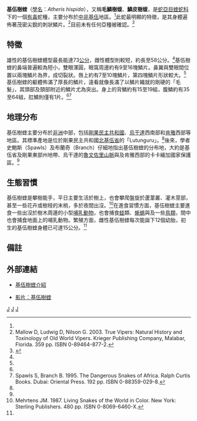 {{Speciesbox 
| taxon = Atheris hispida
| binomial_authority = R.F. Laurent, 1955
| synonyms = * ''Atheris squamigera'' - Schmidt, 1923
* ''Atheris squamiger'' - Witte, 1933
* ''Atheris squamigera squamigera'' - Witte, 1941
* ''Atheris hispida'' - Laurant, 1955
* ''Atheris hispida'' - Meirte, 1992<ref name="McD99">McDiarmid RW, Campbell JA, Touré T：《Snake Species of the World: A Taxonomic and Geographic Reference, vol. 1》，頁511，1999年。Herpetologists' League. ISBN 1-893777-00-6.</ref>}}

'''基伍樹蝰'''（[[學名|學名]]：''Atheris hispida''），又稱'''毛鱗樹蝮'''、'''鱗皮樹蝮'''，是[[蛇亞目|蛇亞目]][[蝰蛇科|蝰蛇科]]下的一個[[毒蛇|有毒]]蛇種，主要分布於[[中部非洲|中非]][[基伍|基伍]]地區。<ref name="McD99"/>此蛇最明顯的特徵，是其身體遍佈著茂密尖銳的刺狀鱗片。<ref name="Mal03">Mallow D, Ludwig D, Nilson G. 2003. True Vipers: Natural History and Toxinology of Old World Vipers. Krieger Publishing Company, Malabar, Florida. 359 pp. ISBN 0-89464-877-2.</ref>目前未有任何亞種被確認。<ref name="ITIS">{{ITIS|ID=634945|taxon=''Atheris hispida''|year=2007|date=10 July}}</ref>

==特徵==
雄性的基伍樹蝰體型最長能達73[[公分|公分]]，雌性體型則較短，約長至58公分。<ref name="Mal03"/>基伍樹蝰的鼻端普遍較為短小，雙眼渾圓，眼窩周邊約有9至16塊鱗片。鼻翼與雙眼間位置以兩塊鱗片為界，成切裂狀。唇上約有7至10塊鱗片，第四塊鱗片形狀較大。<ref name="Mal03"/>基伍樹蝰的軀體佈滿了厚長的鱗片，遠看就像長滿了以鱗片織就的剛硬的「毛髮」，其頭部及頸部附近的鱗片尤為突出。身上的背鱗約有15至19組，腹鱗約有35至64組，肛鱗則僅有1片。<ref name="Mal03"/><ref name="SB95">Spawls S, Branch B. 1995. The Dangerous Snakes of Africa. Ralph Curtis Books. Dubai: Oriental Press. 192 pp. ISBN 0-88359-029-8.</ref>

==地理分布==
基伍樹蝰主要分布於[[非洲|非洲]]中部，包括[[剛果民主共和國|剛果民主共和國]]、[[烏干達|烏干達]]西南部和[[肯雅|肯雅]]西部等地區。其標準產地是位於剛果民主共和國[[北基伍省|北基伍省]]的「Lutunguru」。<ref name="McD99"/>後來，學者史鮑斯（Spawls）及布蘭奇（Branch）仔細地指出基伍樹蝰的分布地，大約是基伍省及剛果東部州地帶、烏干達的[[魯文佐里山脈|魯文佐里山脈]]與及肯雅西部的卡卡緬加國家保護區。<ref name="SB95"/>

==生態習慣==
基伍樹蝰是攀樹能手，平日主要生活於樹上，也會攀爬盤旋於蘆葦叢、灌木莖部，甚至一些花卉或樹枝的末梢，多於夜間出沒。<ref name="Meh87">Mehrtens JM. 1987. Living Snakes of the World in Color. New York: Sterling Publishers. 480 pp. ISBN 0-8069-6460-X.</ref>在進食習慣方面，基伍樹蝰主要進食一些出沒於樹木周邊的小型[[哺乳動物|哺乳動物]]，也會捕食[[蛙|蛙]]類、[[蜥蜴|蜥蜴]]與及一些[[鳥類|鳥類]]，間中也會捕食地面上的哺乳動物。繁殖方面，雌性基伍樹蝰每次能誕下12個幼胎，初生的基伍樹蝰身體已可達15公分。<ref name="Meh87"/>

==備註==
{{reflist}}

==外部連結==
*{{en}}[http://www.baumpython.com/BaumpythonUK/html/atheris_hispida.html 基伍樹蝰介紹] {{Wayback|url=http://www.baumpython.com/BaumpythonUK/html/atheris_hispida.html |date=20070724065120 }}
*[http://www.youtube.com/watch?v=jc8Jp8Va0x4 影片：基伍樹蝰] {{Wayback|url=http://www.youtube.com/watch?v=jc8Jp8Va0x4 |date=20190328093333 }}
{{Taxonbar|from=Q2699733}}

[[Category:樹蝰屬|J]]
[[Category:毒蛇|J]]
[[Category:_1955年描述的动物|J]]